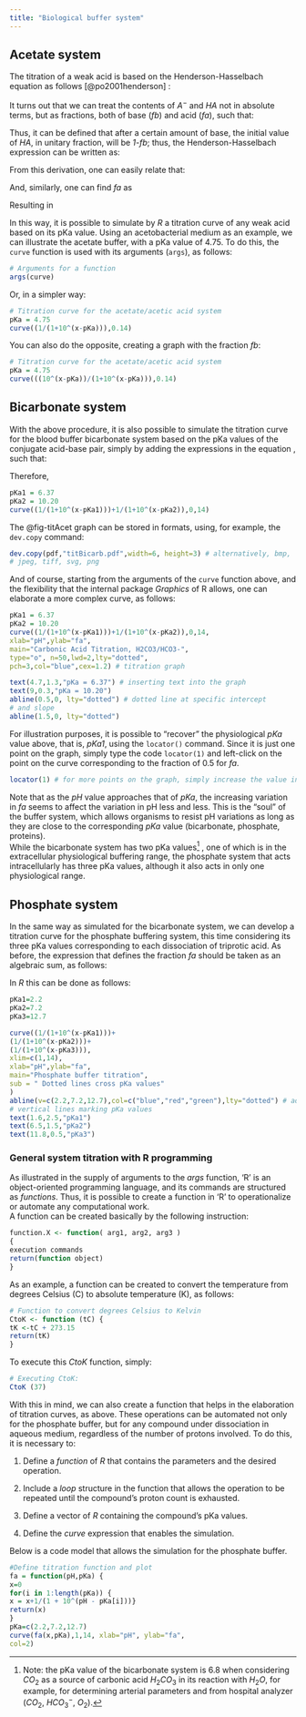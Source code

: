 ```yaml
---
title: "Biological buffer system"
---
```


## Acetate system

| The titration of a weak acid is based on the Henderson-Hasselbach equation as follows [@po2001henderson] :

\begin{equation}
pH = pKa + log\frac{[A^-]}{[HA]}
\label{hender-hassel}
\end{equation}

| It turns out that we can treat the contents of $A^-$ and $HA$ not in absolute terms, but as fractions, both of base (*fb*) and acid (*fa*), such that:

\begin{equation}
fa+fb=1
\label{frac-tit}
\end{equation}

| Thus, it can be defined that after a certain amount of base, the initial value of *HA*, in unitary fraction, will be *1-fb*; thus, the Henderson-Hasselbach expression can be written as:

\begin{equation}
pH = pKa + log\frac{fb}{1-fb}
\label{HH-frac}
\end{equation}

From this derivation, one can easily relate that:

\begin{equation}
fb = \frac{10^{(pH-pKa)}} {1+10^{(pH-pKa)}}
\label{HH-fb}
\end{equation}

And, similarly, one can find *fa* as

\begin{equation}
fa = 1- fb
\label{HH-fb2}
\end{equation}

Resulting in

\begin{equation}
fa = \frac{1}{1+10^{(pH-pKa)}}
\label{eq-HH-fa}
\end{equation}

| In this way, it is possible to simulate by *R* a titration curve of any weak acid based on its pKa value. Using an acetobacterial medium as an example, we can illustrate the acetate buffer, with a pKa value of 4.75. To do this, the `curve` function is used with its arguments (`args`), as follows:

```r
# Arguments for a function
args(curve)
```

Or, in a simpler way:

```r
# Titration curve for the acetate/acetic acid system
pKa = 4.75
curve((1/(1+10^(x-pKa))),0.14)
```

| You can also do the opposite, creating a graph with the fraction *fb*:

```r
# Titration curve for the acetate/acetic acid system
pKa = 4.75
curve(((10^(x-pKa))/(1+10^(x-pKa))),0.14)
```

## Bicarbonate system

| With the above procedure, it is also possible to simulate the titration curve for the blood buffer bicarbonate system based on the pKa values ​​of the conjugate acid-base pair, simply by adding the expressions in the equation \eqref{eq-HH-fa}, such that:

\begin{equation}
fa = \frac{1}{1+10^{(pH-pKa1)}}+ \frac{1}{1+10^{(pH-pKa2)}}
\label{HHbic}
\end{equation}

Therefore,

```r

pKa1 = 6.37
pKa2 = 10.20
curve((1/(1+10^(x-pKa1)))+1/(1+10^(x-pKa2)),0,14)
```

| The @fig-titAcet graph can be stored in formats, using, for example, the `dev.copy` command:

```r
dev.copy(pdf,"titBicarb.pdf",width=6, height=3) # alternatively, bmp,
# jpeg, tiff, svg, png
```

| And of course, starting from the arguments of the `curve` function above, and the flexibility that the internal package *Graphics* of R allows, one can elaborate a more complex curve, as follows:

```r
pKa1 = 6.37
pKa2 = 10.20
curve((1/(1+10^(x-pKa1)))+1/(1+10^(x-pKa2)),0,14,
xlab="pH",ylab="fa",
main="Carbonic Acid Titration, H2CO3/HCO3-",
type="o", n=50,lwd=2,lty="dotted",
pch=3,col="blue",cex=1.2) # titration graph

text(4.7,1.3,"pKa = 6.37") # inserting text into the graph
text(9,0.3,"pKa = 10.20")
abline(0.5,0, lty="dotted") # dotted line at specific intercept
# and slope
abline(1.5,0, lty="dotted")

```

| For illustration purposes, it is possible to "recover" the physiological *pKa* value above, that is, *pKa1*, using the `locator()` command. Since it is just one point on the graph, simply type the code `locator(1)` and left-click on the point on the curve corresponding to the fraction of 0.5 for *fa*.

```r
locator(1) # for more points on the graph, simply increase the value in parentheses
```

| Note that as the *pH* value approaches that of *pKa*, the increasing variation in *fa* seems to affect the variation in pH less and less. This is the "soul" of the buffer system, which allows organisms to resist pH variations as long as they are close to the corresponding *pKa* value (bicarbonate, phosphate, proteins).

| While the bicarbonate system has two pKa values ​​[^buffers-1] , one of which is in the extracellular physiological buffering range, the phosphate system that acts intracellularly has three pKa values, although it also acts in only one physiological range.

[^buffers-1]: Note: the pKa value of the bicarbonate system is 6.8 when considering $CO_2$ as a source of carbonic acid $H_2CO_3$ in its reaction with $H_2O$, for example, for determining arterial parameters and from hospital analyzer ($CO_2$, $HCO_3^-$, $O_2$).

## Phosphate system

| In the same way as simulated for the bicarbonate system, we can develop a titration curve for the phosphate buffering system, this time considering its three pKa values ​​corresponding to each dissociation of triprotic acid. As before, the expression that defines the fraction *fa* should be taken as an algebraic sum, as follows:

\begin{equation}
fa = \frac{1}{1+10^{(pH-pKa1)}}+ \frac{1}{1+10^{(pH-pK2)}}+\frac{1}{1+10^{(pH-pKa3)}}
\label{eq-HHfosf}
\end{equation}

In *R* this can be done as follows: \eqref{eq-HHfosf}

```r
pKa1=2.2
pKa2=7.2
pKa3=12.7

curve((1/(1+10^(x-pKa1)))+
(1/(1+10^(x-pKa2)))+
(1/(1+10^(x-pKa3))),
xlim=c(1,14),
xlab="pH",ylab="fa",
main="Phosphate buffer titration",
sub = " Dotted lines cross pKa values"
)
abline(v=c(2.2,7.2,12.7),col=c("blue","red","green"),lty="dotted") # adding
# vertical lines marking pKa values
text(1.6,2.5,"pKa1")
text(6.5,1.5,"pKa2")
text(11.8,0.5,"pKa3")
```

### General system titration with R programming

| As illustrated in the supply of arguments to the *args* function, 'R' is an object-oriented programming language, and its commands are structured as *functions*. Thus, it is possible to create a function in 'R' to operationalize or automate any computational work.
| A function can be created basically by the following instruction:

```r
function.X <- function( arg1, arg2, arg3 )
{
execution commands
return(function object)
}
```

| As an example, a function can be created to convert the temperature from degrees Celsius (C) to absolute temperature (K), as follows:

```r
# Function to convert degrees Celsius to Kelvin
CtoK <- function (tC) {
tK <-tC + 273.15
return(tK)
}
```

| To execute this *CtoK* function, simply:

```r
# Executing CtoK:
CtoK (37)
```

| With this in mind, we can also create a function that helps in the elaboration of titration curves, as above. These operations can be automated not only for the phosphate buffer, but for any compound under dissociation in aqueous medium, regardless of the number of protons involved. To do this, it is necessary to:

1. Define a *function* of *R* that contains the parameters and the desired operation.

2. Include a *loop* structure in the function that allows the operation to be repeated until the compound's proton count is exhausted.

3. Define a vector of *R* containing the compound's pKa values.

4. Define the *curve* expression that enables the simulation.

Below is a code model that allows the simulation for the phosphate buffer.

```r
#Define titration function and plot
fa = function(pH,pKa) {
x=0
for(i in 1:length(pKa)) {
x = x+1/(1 + 10^(pH - pKa[i]))}
return(x)
}
pKa=c(2.2,7.2,12.7)
curve(fa(x,pKa),1,14, xlab="pH", ylab="fa",
col=2)
```

